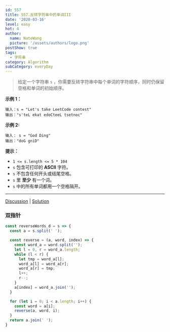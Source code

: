 ```yaml
---
id: 557
title: 557.反转字符串中的单词III
date: '2020-03-16'
level: easy
hot: 4
author:
  name: NateWang
  picture: '/assets/authors/logo.png'
postShow: true
tags:
  - 字符串
category: Algorithm
subCategory: everyDay
---
```





> 给定一个字符串 `s` ，你需要反转字符串中每个单词的字符顺序，同时仍保留空格和单词的初始顺序。

**示例 1：**

```
输入：s = "Let's take LeetCode contest"
输出："s'teL ekat edoCteeL tsetnoc"
```

**示例 2:**

```
输入： s = "God Ding"
输出："doG gniD"
```

**提示：**

- `1 <= s.length <= 5 * 104`
- `s` 包含可打印的 **ASCII** 字符。
- `s` 不包含任何开头或结尾空格。
- `s` 里 **至少** 有一个词。
- `s` 中的所有单词都用一个空格隔开。

------

[Discussion](https://leetcode-cn.com/problems/reverse-words-in-a-string-iii/comments/) | [Solution](https://leetcode-cn.com/problems/reverse-words-in-a-string-iii/solution/)


### 双指针

```js
const reverseWords_d = s => {
  const a = s.split(' ');

  const reverse = (a, word, index) => {
    const word_a = word.split('');
    let l = 0, r = word_a.length;
    while (l < r) {
      let tmp = word_a[l];
      word_a[l] = word_a[r];
      word_a[r] = tmp;
      l++;
      r--;
    }
    a[index] = word_a.join('');
  }

  for (let i = 0; i < a.length; i++) {
    const word = a[i];
    reverse(a, word, i);
  }
  return a.join(' ');
}
```
